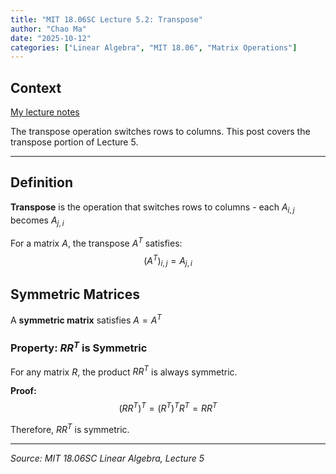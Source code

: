 ```yaml
---
title: "MIT 18.06SC Lecture 5.2: Transpose"
author: "Chao Ma"
date: "2025-10-12"
categories: ["Linear Algebra", "MIT 18.06", "Matrix Operations"]
---
```


## Context

[My lecture notes](https://github.com/ickma2311/foundations/blob/main/MIT18.06SC/lecture05/5.2_transpose.md)

The transpose operation switches rows to columns. This post covers the transpose portion of Lecture 5.

---

## Definition

**Transpose** is the operation that switches rows to columns - each $A_{i,j}$ becomes $A_{j,i}$

For a matrix $A$, the transpose $A^T$ satisfies:
$$
(A^T)_{i,j} = A_{j,i}
$$

## Symmetric Matrices

A **symmetric matrix** satisfies $A = A^T$

### Property: $RR^T$ is Symmetric

For any matrix $R$, the product $RR^T$ is always symmetric.

**Proof:**
$$
(RR^T)^T = (R^T)^T R^T = RR^T
$$

Therefore, $RR^T$ is symmetric.

---

*Source: MIT 18.06SC Linear Algebra, Lecture 5*
